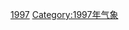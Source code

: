 {{Year by category
| m = 1
| c = 9
| d = 9
| y = 7
| cat = 大西洋颶風季
| in = 
| parent = 大西洋颶風季
| subcat = 1997年自然灾害
| sortkey = hurricane
}}
{{Commons category|1997 Atlantic hurricane season}}

[[Category:大西洋颶風季|1997]]
[[Category:1997年气象|Category:1997年气象]]